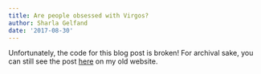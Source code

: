 ```yaml
---
title: Are people obsessed with Virgos?
author: Sharla Gelfand
date: '2017-08-30'
---
```


Unfortunately, the code for this blog post is broken! For archival sake, you can still see the post [here](http://sharlagelfand.netlify.com/posts/virgos/) on my old website.
